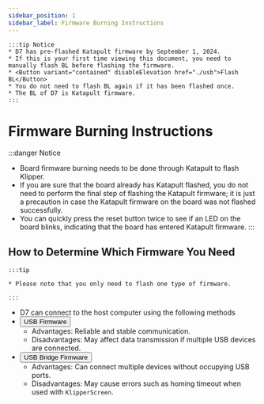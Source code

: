 ```yaml
---
sidebar_position: 1
sidebar_label: Firmware Burning Instructions
---
```







    :::tip Notice
    * D7 has pre-flashed Katapult firmware by September 1, 2024.
    * If this is your first time viewing this document, you need to manually flash BL before flashing the firmware.
    * <Button variant="contained" disableElevation href="./usb">Flash BL</Button>
    * You do not need to flash BL again if it has been flashed once.
    * The BL of D7 is Katapult firmware.
    :::


# Firmware Burning Instructions

:::danger Notice
* Board firmware burning needs to be done through Katapult to flash Klipper.
* If you are sure that the board already has Katapult flashed, you do not need to perform the final step of flashing the Katapult firmware; it is just a precaution in case the Katapult firmware on the board was not flashed successfully.
* You can quickly press the reset button twice to see if an LED on the board blinks, indicating that the board has entered Katapult firmware.
:::

## How to Determine Which Firmware You Need

    :::tip

    * Please note that you only need to flash one type of firmware.

    :::
    
* D7 can connect to the host computer using the following methods
* <Button variant="contained" disableElevation href="./usb">USB Firmware</Button>
    * Advantages: Reliable and stable communication.
    * Disadvantages: May affect data transmission if multiple USB devices are connected.
* <Button variant="contained" disableElevation href="./can">USB Bridge Firmware</Button>
    * Advantages: Can connect multiple devices without occupying USB ports.
    * Disadvantages: May cause errors such as homing timeout when used with `KlipperScreen`.